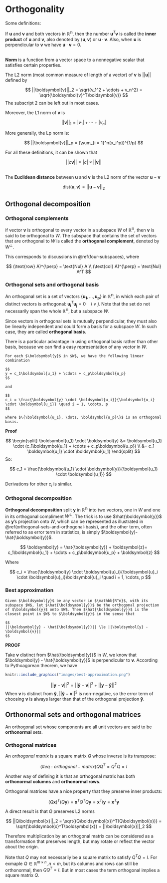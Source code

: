 
# Orthogonality 

Some definitions:  

If $\boldsymbol{u}$ and $\boldsymbol{v}$ and both vectors in $\mathbb{\mathbb{R^n}}$, then the number $\boldsymbol{u}^T\boldsymbol{v}$ is called the **inner product** of $\boldsymbol{u}$ and $\boldsymbol{v}$, also denoted by $\langle\boldsymbol{u}, \boldsymbol{v}\rangle$ or $\boldsymbol{u} \cdot \boldsymbol{v}$.  Also, when $\boldsymbol{u}$ is perpendicular to $\boldsymbol{v}$ we have $\boldsymbol{u} \cdot \boldsymbol{v} = 0$.

<br>
**Norm** is a function from a vector space to a nonnegative scalar that satisfies certain properties. 

The L2 norm (most common measure of length of a vector) of $\boldsymbol{v}$ is  $||\boldsymbol{u}||$ defined by 

$$
||\boldsymbol{v}||_2 = \sqrt{v_1^2 + \cdots + v_n^2} = \sqrt{\boldsymbol{v}^T\boldsymbol{v}}
$$
The subscript $2$ can be left out in most cases. 

Moreover, the L1 norm of $\boldsymbol{v}$ is 

$$
||\boldsymbol{v}||_1 = |v_1| + \cdots + |v_n|
$$

More generally, the Lp norm is: 

$$
||\boldsymbol{v}||_p = (\sum_{i = 1}^n{x_i^p})^{1/p}
$$

For all these definitions, it can be shown that 

$$
||c\boldsymbol{v}|| = |c| \times ||\boldsymbol{v}||
$$

<br>
The **Euclidean distance** between $\boldsymbol{u}$ and $\boldsymbol{v}$ is the L2 norm of the vector $\boldsymbol{u} - \boldsymbol{v}$  

$$
\text{dist}(\boldsymbol{u}, \boldsymbol{v}) = ||\boldsymbol{u} - \boldsymbol{v}||_2
$$

## Orthogonal decomposition 


### Orthogonal complements

if vector $\boldsymbol{v}$ is orthogonal to every vector in a subspace $W$ of $\mathbb{R^n}$, then $\boldsymbol{v}$ is said to be orthogonal to $W$. The subspace that contains the set of vectors that are orthogonal to $W$ is called the **orthogonal complement**, denoted by $W^{\perp}$. 

This corresponds to discussions in \@ref(four-subspaces), where 

$$
(\text{row} A)^{\perp} = \text{Nul} A \\
(\text{col} A)^{\perp} = \text{Nul} A^T
$$

### Orthogonal sets and orthogonal basis

An orthogonal set is a set of vectors 
$\{\boldsymbol{u_1}, \dots, \boldsymbol{u_p}\}$ in $\mathbb{R^n}$, in which each pair of distinct vectors is orthogonal: $\boldsymbol{u_i}^{T} \boldsymbol{u_j} = 0 \quad i\not = j$. Note that the set do not necessarily span the whole $\mathbb{R^n}$, but a subspace $W$. 

Since vectors in orthogonal sets is mutually perpendicular, they must also be linearly independent and could form a basis for a subspace $W$. In such case, they are called **orthogonal basis**.  

There is a particular advantage in using orthogonal basis rather than other basis, because we can find a easy representation of any vector in $W$.  

```theorem
For each $\boldsymbol{y}$ in $W$, we have the following linear combination

$$
y = c_1\boldsymbol{u_1} + \cdots + c_p\boldsymbol{u_p}
$$
  
and 

$$
c_i = \frac{\boldsymbol{y} \cdot \boldsymbol{u_i}}{\boldsymbol{u_i} \cdot \boldsymbol{u_i}} \quad i = 1, \cdots, p
$$
  
where $\{\boldsymbol{u_1}, \dots, \boldsymbol{u_p}\}$ is an orthogonal basis. 
```

**Proof**

$$
\begin{split}
\boldsymbol{u_1} \cdot \boldsymbol{y} &= \boldsymbol{u_1} \cdot (c_1\boldsymbol{u_1} + \cdots + c_p\boldsymbol{u_p}) \\
  &= c_1 \boldsymbol{u_1} \cdot \boldsymbol{u_1}
\end{split}
$$
So: 

$$
c_1 = \frac{\boldsymbol{u_1} \cdot \boldsymbol{y}}{\boldsymbol{u_1} \cdot \boldsymbol{u_1}}
$$

Derivations for other $c_i$ is similar. 



### Orthogonal decomposition

**Orthogonal decomposition** split $\boldsymbol{y}$ in $\mathbb{R^n}$ into two vectors, one in $W$ and one in its orthogonal compliment $W^{\perp}$. The trick is to use $\hat{\boldsymbol{y}}$ as $\boldsymbol{y}$'s projection onto $W$, which can be represented as illustrated in \@ref(orthogonal-sets-and-orthogonal-basis), and the other term, often referred to as error term in statistics, is simply $\boldsymbol{y}- \hat{\boldsymbol{y}}$. 

$$
\boldsymbol{y} = \hat{\boldsymbol{y}} + \boldsymbol{z}= c_1\boldsymbol{u_1} + \cdots + c_p\boldsymbol{u_p} + \boldsymbol{z} 
$$

Where 

$$
c_i = \frac{\boldsymbol{y} \cdot \boldsymbol{u}_i}{\boldsymbol{u}_i \cdot \boldsymbol{u}_i}\boldsymbol{u}_i \quad i = 1, \cdots, p 
$$

### Best approximation 

```theorem
Given $\boldsymbol{y}$ be any vector in $\mathbb{R^n}$, with its subspace $W$, let $\hat{\boldsymbol{y}}$ be the orthogonal projection of $\boldsymbol{y}$ onto $W$. Then $\hat{\boldsymbol{y}}$ is the closest point in $W$ to $\boldsymbol{y}$ in the sense that 

$$
||\boldsymbol{y} - \hat{\boldsymbol{y}}|| \le ||\boldsymbol{y} - \boldsymbol{v}||
$$
```

**PROOF**

Take $\boldsymbol{v}$ distinct from $\hat{\boldsymbol{y}}$ in $W$, we know that $\boldsymbol{y} - \hat{\boldsymbol{y}}$ is perpendicular to $\boldsymbol{v}$. According to Pythoagorean theorem, we have

```r
knitr::include_graphics("images/best-approximation.png")
```

$$
||\boldsymbol{y}-  \boldsymbol{v}||^2 = ||\boldsymbol{\hat{y}} - \boldsymbol{v}||^2 + ||\boldsymbol{y} -\boldsymbol{\hat{y}}||^2 
$$
When $\boldsymbol{v}$ is distinct from $\boldsymbol{\hat{y}}$, $||\boldsymbol{\hat{y}} - \boldsymbol{v}||^2$ is non-negative, so the error term of choosing $\boldsymbol{v}$ is always larger than that of the orthogonal projection $\boldsymbol{\hat{y}}$.

## Orthonormal sets and orthogonal matrices

An orthogonal set whose components are all unit vectors are said to be **orthonormal** sets. 

### Orthogonal matrices  

An *orthogonal matrix* is a square matrix $Q$ whose inverse is its transpose:  

$$
(\#eq:orthogonal-matrix)
QQ^T = Q^TQ = I
$$

Another way of defining it is that an orthogonal matrix has both **orthonormal columns** and **orthonormal rows**.  

Orthogonal matrices have a nice property that they preserve inner products: 

$$
(Q\boldsymbol{x})^T(Q\boldsymbol{y}) = \boldsymbol{x}^TQ^TQ\boldsymbol{y} = \boldsymbol{x}^TI\boldsymbol{y} = \boldsymbol{x}^T\boldsymbol{y}
$$

A direct result is that $Q$ preserves L2 norms 

$$
||Q\boldsymbol{x}||_2 = \sqrt{(Q\boldsymbol{x})^T(Q\boldsymbol{x})} = \sqrt{\boldsymbol{x}^T\boldsymbol{x}} = ||\boldsymbol{x}||_2
$$

Therefore multiplication by an orthogonal matrix can be considered as a transformation that preserves length, but may rotate or reflect the vector about the origin. 

Note that $Q$ may not necessarily be a square matrix to satisfy $Q^TQ = I$. For exmaple $Q \in \mathbb{R}^{m \times n}, n < m$, but its columns and rows can still be orthonormal, then $QQ^T = I$. But in most cases the term orthogonal implies a square matrix $Q$. 